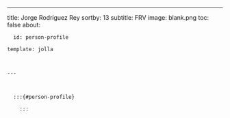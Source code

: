 ---
title: Jorge Rodríguez Rey
sortby: 13
subtitle: FRV
image: blank.png
toc: false
about:

      id: person-profile

    template: jolla

    

    ---

      

      :::{#person-profile}

        :::

